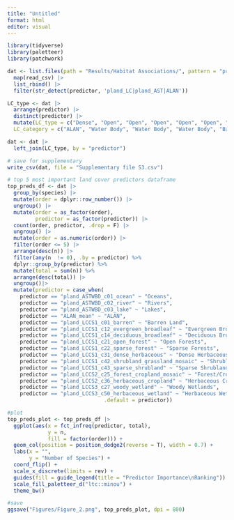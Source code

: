 ```yaml
---
title: "Untitled"
format: html
editor: visual
---
```


```r
library(tidyverse)
library(paletteer)
library(patchwork)

dat <- list.files(path = "Results/Habitat Associations/", pattern = "predictor_importance", full.names = T) |> 
  map(read_csv) |> 
  list_rbind() |> 
  filter(str_detect(predictor, 'pland_LC|pland_AST|ALAN'))

LC_type <- dat |> 
  arrange(predictor) |> 
  distinct(predictor) |> 
  mutate(LC_type = c("Dense", "Open", "Open", "Open", "Open", "Open", "Dense", "Dense", "Dense", "Dense", "Dense", "Dense", "Dense", "Dense", "Open", "Open", "Open", "Open", "Open", "Dense", "Open", "Open", "Dense", "Open", "Open"),
  LC_category = c("ALAN", "Water Body", "Water Body", "Water Body", "Barren", "Snow & Ice", "Forest", "Forest", "Forest", "Forest", "Forest", "Forest", "Forest", "Forest", "Herbaceous Plant Cover", "Herbaceous Plant Cover", "Shrubland", "Mixed", "Shrubland", "Mixed", "Mixed", "Cropland", "Wetland", "Wetland", "Tundra"))

dat <- dat |> 
  left_join(LC_type, by = "predictor")

# save for supplementary
write_csv(dat, file = "Supplementary file S3.csv")

# top 5 most important land cover predictors dataframe
top_preds_df <- dat |> 
  group_by(species) |> 
  mutate(order = dplyr::row_number()) |>
  ungroup() |> 
  mutate(order = as_factor(order),
         predictor = as_factor(predictor)) |> 
  count(order, predictor, .drop = F) |>
  ungroup() |> 
  mutate(order = as.numeric(order)) |> 
  filter(order <= 5) |> 
  arrange(desc(n)) |> 
  filter(any(n  != 0), .by = predictor) %>% 
  dplyr::group_by(predictor) %>% 
  mutate(total = sum(n)) %>% 
  arrange(desc(total)) |> 
  ungroup()|> 
  mutate(predictor = case_when(
    predictor == "pland_ASTWBD_c01_ocean" ~ "Oceans",
    predictor == "pland_ASTWBD_c02_river" ~ "Rivers",
    predictor == "pland_ASTWBD_c03_lake" ~ "Lakes",
    predictor == "ALAN_mean" ~ "ALAN", 
    predictor == "pland_LCCS1_c01_barren" ~ "Barren Land",
    predictor == "pland_LCCS1_c12_evergreen_broadleaf" ~ "Evergreen Broadleaf Forests",
    predictor == "pland_LCCS1_c14_deciduous_broadleaf" ~ "Deciduous Broadleaf Forests",
    predictor == "pland_LCCS1_c21_open_forest" ~ "Open Forests",
    predictor == "pland_LCCS1_c22_sparse_forest" ~ "Sparse Forests",
    predictor == "pland_LCCS1_c31_dense_herbaceous" ~ "Dense Herbaceous Plant Cover",   predictor == "pland_LCCS1_c32_sparse_herbaceous" ~ "Sparse Herbaceous Plant Cover",
    predictor == "pland_LCCS1_c42_shrubland_grassland_mosaic" ~ "Shrubland/Grassland Mosaic", 
    predictor == "pland_LCCS1_c43_sparse_shrubland" ~ "Sparse Shrubland",
    predictor == "pland_LCCS2_c25_forest_cropland_mosaic" ~ "Forest/Cropland mosaic",
    predictor == "pland_LCCS2_c36_herbaceous_cropland" ~ "Herbaceous Cropland",
    predictor == "pland_LCCS3_c27_woody_wetland" ~ "Woody Wetlands",
    predictor == "pland_LCCS3_c50_herbaceous_wetland" ~ "Herbaceous Wetlands",
                               .default = predictor))

#plot 
top_preds_plot <- top_preds_df |> 
  ggplot(aes(x = fct_infreq(predictor, total),
             y = n,
             fill = factor(order))) +
  geom_col(position = position_dodge2(reverse = T), width = 0.7) +
  labs(x = "",
       y = "Number of Species") +
  coord_flip() +
  scale_x_discrete(limits = rev) +
  guides(fill = guide_legend(title = "Predictor Importance\nRanking")) +
  scale_fill_paletteer_d("ltc::minou") +
  theme_bw()

#save
ggsave("Figures/Figure_2.png", top_preds_plot, dpi = 800)

```
